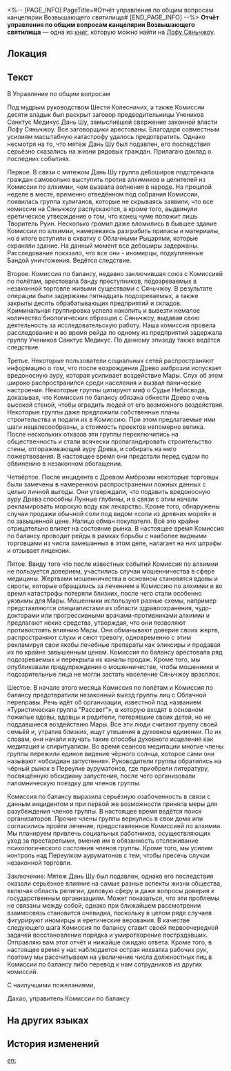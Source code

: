 <%-- [PAGE_INFO]
PageTitle=#Отчёт управления по общим вопросам канцелярии Возвышающего святилища#
[END_PAGE_INFO] --%>
{{Дополнить}}
{{Книга Инфобокс
|id           = 272
|Название     = 
|Изображение  = Иконка рукописи с Лофу Сяньчжоу.png
|Мир          = Лофу Сяньчжоу
|Томов        = 1
|Автор        = <!--нужно добавить-->
|Описание     = Отчёт из канцелярии Возвышающего святилища о недавно проведённых работах.
|Том1         = {{tx}}
|Источник1    = {{tx|Отсутствует источник}}
|Персонажи    = 
|Фракции      = 
}}
'''Отчёт управления по общим вопросам канцелярии Возвышающего святилища''' — одна из [[Книги|книг]], которую можно найти на [[Лофу Сяньчжоу]].

==Локация==
{{Отметка карты|<!--название карты-->|<!--id отметки-->}}

==Текст==
В Управление по общим вопросам

Под мудрым руководством Шести Колесничих, а также Комиссии десяти владык был раскрыт заговор предводительницы Учеников Санктус Медикус Дань Шу, замыслившей свержение законной власти Лофу Сяньчжоу. Все заговорщики арестованы. Благодаря совместным усилиям масштабную катастрофу удалось предотвратить. Однако несмотря на то, что мятеж Дань Шу был подавлен, его последствия серьёзно сказались на жизни рядовых граждан. Прилагаю доклад о последних событиях.

Первое. В связи с мятежом Дань Шу группа дебоширов подстрекала граждан самовольно выступить против алхимиков и целителей из Комиссии по алхимии, чем вызвала волнения в народе. На прошлой неделе в месте, временно отведённом под собрания Комиссии, появилась группа хулиганов, которые не скрываясь заявили, что все комиссии на Сяньчжоу распускаются, а кроме того, выдвинули еретическое утверждение о том, что конец чуме положит лишь Творитель Руин. Несколько громил даже вломились в бывшее здание Комиссии по алхимии, намереваясь разграбить припасы и материалы, но в итоге вступили в схватку с Облачными Рыцарями, которые охраняли здание. На данный момент все дебоширы задержаны. Расследование показало, что все они - иномирцы, подкупленные Бандой уничтожения. Ведётся следствие.

Второе. Комиссия по балансу, недавно заключившая союз с Комиссией по полётам, арестовала банду преступников, подозреваемых в незаконной торговле живыми существами с Сяньчжоу. В результате операции были задержаны пятнадцать подозреваемых, а также закрыты десять обрабатывающих предприятий и складов. Криминальная группировка успела накопить и вывезти немалое количество биологических образцов с Сяньчжоу, выдавая свою деятельность за исследовательскую работу. Наша комиссия провела расследование и во время рейда по одному из предприятий задержала группу Учеников Санктус Медикус. По данному эпизоду также ведётся следствие.

Третье. Некоторые пользователи социальных сетей распространяют информацию о том, что после возрождения Древо амброзии испускает вредоносную ауру, которая усиливает воздействие Мары. Слух об этом широко распространился среди населения и вызвал панические настроения. Некоторые группы цитируют миф о Судье Небосвода, доказывая, что Комиссия по балансу обязана обнести Древо очень высокой стеной, чтобы оградить людей от его возможного воздействия. Некоторые группы даже предложили собственные планы строительства и подали их в Комиссию. При этом предлагаемые ими шаги нецелесообразны, а стоимость проектов непомерно велика. После нескольких отказов эти группы переключились на общественность и стали всячески пропагандировать строительство стены, отгораживающей ауру Древа, и собирать на него пожертвования. В настоящее время они предстали перед судом по обвинению в незаконном обогащении.

Четвёртое. После инцидента с Древом Амброзии некоторые торговцы были замечены в намеренном распространении ложных данных с целью личной выгоды. Они утверждали, что подавить вредоносную ауру Древа способны Лунные глубины, и в связи с этим начали рекламировать морскую воду как лекарство. Кроме того, обнаружены случаи продажи обычной соли под видом «соли из древних морей» и по завышенной цене. Налицо обман покупателя. Всё это крайне отрицательно влияет на состояние рынка. В настоящее время Комиссия по балансу проводит рейды в рамках борьбы с наиболее видными торговцами из числа замешанных в этом деле, налагает на них штрафы и отзывает лицензии.

Пятое. Ввиду того что после известных событий Комиссия по алхимии не пользуется доверием, участились случаи мошенничества в сфере медицины. Жертвами мошенничества в основном становятся вдовы и сироты, которые обращались за лечением в Комиссию по алхимии и во время катастрофы потеряли близких, после чего стали особенно уязвимы для Мары. Мошенники используют разные схемы, например представляются специалистами из области здравоохранения, чудо-докторами или прогрессивными врачами-противниками алхимии и предлагают некие средства, утверждая, что они позволяют противостоять влиянию Мары. Они обманывают доверие своих жертв, распространяют слухи и сеют тревогу, одновременно с этим рекламируя свои якобы лечебные препараты как эликсиры и продавая их по крайне завышенным ценам. Комиссия по балансу арестовала ряд подозреваемых и перекрыла их каналы продаж. Кроме того, мы опубликовали предупреждения о мошенничестве, чтобы мошенники и подозрительные лица не могли застать население Сяньчжоу врасплох.

Шестое. В начале этого месяца Комиссия по полётам и Комиссия по балансу предотвратили незаконный выезд группы лиц с Облачной переправы. Речь идёт об организации, известной под названием «Туристическая группа "Рассвет"», в которую входят в основном пожилые вдовы, вдовцы и родители, потерявшие своих детей, но не поддавшиеся воздействию Мары. Все эти люди считают группу своей семьёй и, утратив близких, ищут утешения в духовном единении. По их словам, они начали изучать такие способы духовного исцеления как медитация и спиритуализм. Во время сеансов медитации многие члены группы пережили единое видение чёрного солнца, которое сами они называют «обсидиан запустения». Руководители группы обратились на чёрный рынок в Переулке ауруматонов, где приобрели литературу, посвящённую обсидиану запустения, после чего организовали паломническую поездку для членов группы.

Комиссия по балансу выразила серьёзную озабоченность в связи с данным инцидентом и при первой же возможности приняла меры для разубеждения членов группы. В настоящее время ведётся поиск организаторов. Прочие члены группы вернулись в свои дома или согласились пройти лечение, предоставленное Комиссией по алхимии. Мы планируем привлечь социальных работников, осуществляющих уход за престарелыми, вменив им в обязанность отслеживание психологического состояния членов группы. Кроме того, мы усилим контроль над Переулком ауруматонов с тем, чтобы пресечь случаи незаконной торговли.


Заключение: Мятеж Дань Шу был подавлен, однако его последствия оказали серьёзное влияние на самые разные аспекты жизни общества, включая область религии, деловую сферу и даже вопросы доверия к государственным организациям. Может показаться, что эти проблемы не связаны между собой, однако при ближайшем рассмотрении взаимосвязь становится очевидна, поскольку в целом ряде случаев фигурируют иномирцы и еретические верования. В качестве следующего шага Комиссия по балансу ставит своей первоочередной задачей восстановление порядка и умиротворение пострадавших. Отправляю вам этот отчёт и нижайше ожидаю ответа. Кроме того, в настоящее время у нас наблюдается острая нехватка рабочих рук, поэтому мы рассчитываем на увеличение числа должностных лиц в Комиссии по балансу либо перевод к нам сотрудников из других комиссий.

С наилучшими пожеланиями,

<div align="left">Дахао, управитель Комиссии по балансу</div>

==На других языках==
{{На других языках
|en   = Exalting Sanctum Chancery Report to the General Affairs Office
|zhs  = 长乐天公廨报总务厅案呈
|zht  = 長樂天公廨報總務廳案呈
|ja   = 長楽天官衙が総務庁に提出した報告書
|ko   = 장낙천 관청에서 총무청에 올린 보고
|es   = Informe del Sánctum de la Exaltación a la Oficina de Asuntos Generales
|fr   = Rapport de la chancellerie du Sanctuaire de l'exaltation au Bureau des affaires générales
|ru   = Отчёт управления по общим вопросам канцелярии Возвышающего святилища
|th   = รายงานสำนักงานกิจการทั่วไป Exalting Sanctum
|vi   = Tờ Trình Văn Phòng Tổng Vụ Công Đường Trường Lạc Thiên
|de   = Bericht des Büros für allgemeine Angelegenheiten der Kanzlei des Erhabenen Heiligtums
|id   = Laporan Kantor Layanan Publik Exalting Sanctum
|pt   = Relatório da Chancelaria do Santuário Glorificado ao Escritório de Assuntos Gerais
}}

==История изменений==
{{История изменений|3.5}}

[[en:]]